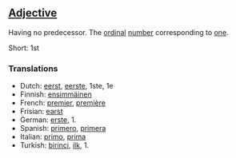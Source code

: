 ==[[Adjective]]==

Having no predecessor. The [[ordinal]] [[number]] corresponding to [[one]].

Short: 1st

===Translations===

*Dutch: [[eerst]], [[eerste]], 1ste, 1e
*Finnish: [[ensimmäinen]]
*French: [[premier]], [[première]]
*Frisian: [[earst]]
*German: [[erste]], 1.
*Spanish: [[primero]], [[primera]]
*Italian: [[primo]], [[prima]]
*Turkish: [[birinci]], [[ilk]], 1.